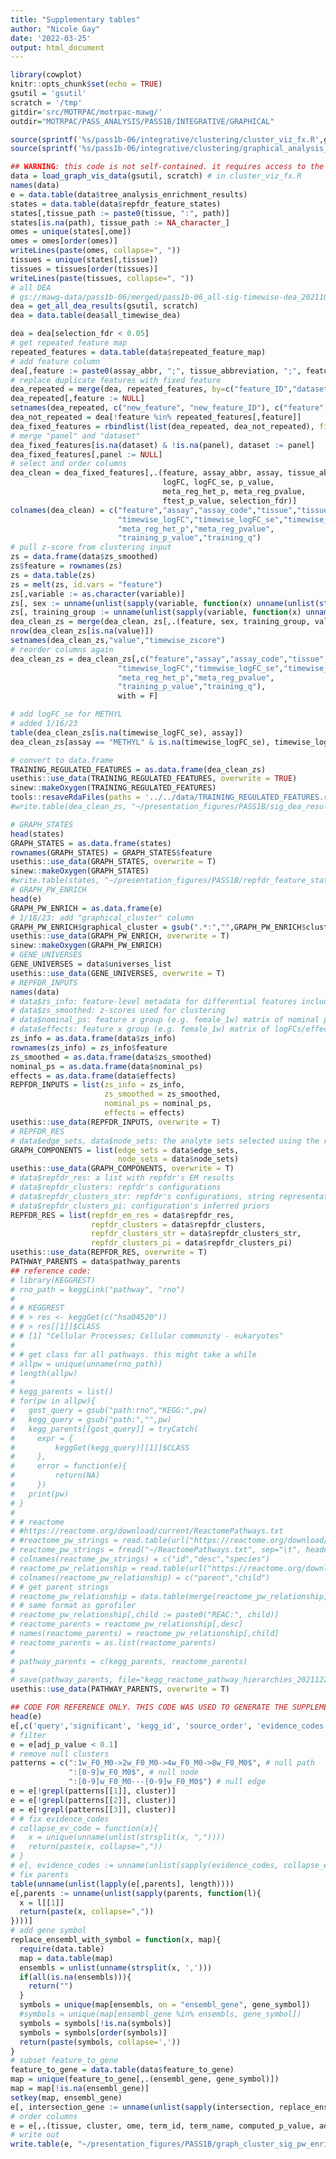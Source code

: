 ```yaml
---
title: "Supplementary tables"
author: "Nicole Gay"
date: '2022-03-25'
output: html_document
---
```


```r
library(cowplot)
knitr::opts_chunk$set(echo = TRUE)
gsutil = 'gsutil'
scratch = '/tmp'
gitdir='src/MOTRPAC/motrpac-mawg/'
outdir="MOTRPAC/PASS_ANALYSIS/PASS1B/INTEGRATIVE/GRAPHICAL"
```

```r
source(sprintf('%s/pass1b-06/integrative/clustering/cluster_viz_fx.R',gitdir))
source(sprintf('%s/pass1b-06/integrative/clustering/graphical_analysis_functions.R',gitdir)) # if you get an error loading igraph, restart R and rerun this chunk. the order of libraries loaded matters
```

```r
## WARNING: this code is not self-contained. it requires access to the motrpac-mawg GitHub and gs://mawg-data GCP 
data = load_graph_vis_data(gsutil, scratch) # in cluster_viz_fx.R
names(data)
e = data.table(data$tree_analysis_enrichment_results)
states = data.table(data$repfdr_feature_states)
states[,tissue_path := paste0(tissue, ":", path)]
states[is.na(path), tissue_path := NA_character_]
omes = unique(states[,ome])
omes = omes[order(omes)]
writeLines(paste(omes, collapse=", "))
tissues = unique(states[,tissue])
tissues = tissues[order(tissues)]
writeLines(paste(tissues, collapse=", "))
# all DEA
# gs://mawg-data/pass1b-06/merged/pass1b-06_all-sig-timewise-dea_20211018.RData
dea = get_all_dea_results(gsutil, scratch)
dea = data.table(dea$all_timewise_dea)
```

```r
dea = dea[selection_fdr < 0.05]
# get repeated feature map
repeated_features = data.table(data$repeated_feature_map)
# add feature column 
dea[,feature := paste0(assay_abbr, ";", tissue_abbreviation, ";", feature_ID)]
# replace duplicate features with fixed feature 
dea_repeated = merge(dea, repeated_features, by=c("feature_ID","dataset","panel","tissue_abbreviation","assay_abbr","feature","selection_fdr"))
dea_repeated[,feature := NULL]
setnames(dea_repeated, c("new_feature", "new_feature_ID"), c("feature","non_redundant_feature_ID"))
dea_not_repeated = dea[!feature %in% repeated_features[,feature]]
dea_fixed_features = rbindlist(list(dea_repeated, dea_not_repeated), fill=T)
# merge "panel" and "dataset"
dea_fixed_features[is.na(dataset) & !is.na(panel), dataset := panel]
dea_fixed_features[,panel := NULL]
# select and order columns 
dea_clean = dea_fixed_features[,.(feature, assay_abbr, assay, tissue_abbreviation, tissue, feature_ID, non_redundant_feature_ID, dataset, sex, comparison_group, 
                                  logFC, logFC_se, p_value, 
                                  meta_reg_het_p, meta_reg_pvalue,
                                  ftest_p_value, selection_fdr)]
colnames(dea_clean) = c("feature","assay","assay_code","tissue","tissue_code","feature_ID","non_redundant_feature_ID","platform","sex","training_group",
                        "timewise_logFC","timewise_logFC_se","timewise_p_value",
                        "meta_reg_het_p","meta_reg_pvalue",
                        "training_p_value","training_q")
# pull z-score from clustering input 
zs = data.frame(data$zs_smoothed)
zs$feature = rownames(zs)
zs = data.table(zs)
zs = melt(zs, id.vars = "feature")
zs[,variable := as.character(variable)]
zs[, sex := unname(unlist(sapply(variable, function(x) unname(unlist(strsplit(x, "_")))[1])))]
zs[, training_group := unname(unlist(sapply(variable, function(x) unname(unlist(strsplit(x, "_")))[2])))]
dea_clean_zs = merge(dea_clean, zs[,.(feature, sex, training_group, value)], by=c("feature","sex","training_group"), all.x=T)
nrow(dea_clean_zs[is.na(value)])
setnames(dea_clean_zs,"value","timewise_zscore")
# reorder columns again 
dea_clean_zs = dea_clean_zs[,c("feature","assay","assay_code","tissue","tissue_code","feature_ID","non_redundant_feature_ID","platform","sex","training_group",
                        "timewise_logFC","timewise_logFC_se","timewise_p_value","timewise_zscore", 
                        "meta_reg_het_p","meta_reg_pvalue",
                        "training_p_value","training_q"),
                        with = F]

# add logFC_se for METHYL
# added 1/16/23
table(dea_clean_zs[is.na(timewise_logFC_se), assay])
dea_clean_zs[assay == "METHYL" & is.na(timewise_logFC_se), timewise_logFC_se := timewise_logFC/timewise_zscore]

# convert to data.frame
TRAINING_REGULATED_FEATURES = as.data.frame(dea_clean_zs)
usethis::use_data(TRAINING_REGULATED_FEATURES, overwrite = TRUE)
sinew::makeOxygen(TRAINING_REGULATED_FEATURES)
tools::resaveRdaFiles(paths = '../../data/TRAINING_REGULATED_FEATURES.rda')
#write.table(dea_clean_zs, "~/presentation_figures/PASS1B/sig_dea_results.txt", sep="\t", col.names=T, row.names=F, quote=F)
```

```r
# GRAPH_STATES
head(states)
GRAPH_STATES = as.data.frame(states)
rownames(GRAPH_STATES) = GRAPH_STATES$feature
usethis::use_data(GRAPH_STATES, overwrite = T)
sinew::makeOxygen(GRAPH_STATES)
#write.table(states, "~/presentation_figures/PASS1B/repfdr_feature_states.txt", sep="\t", col.names=T, row.names=F, quote=F)
# GRAPH_PW_ENRICH 
head(e)
GRAPH_PW_ENRICH = as.data.frame(e)
# 1/18/23: add "graphical_cluster" column
GRAPH_PW_ENRICH$graphical_cluster = gsub(".*:","",GRAPH_PW_ENRICH$cluster)
usethis::use_data(GRAPH_PW_ENRICH, overwrite = T)
sinew::makeOxygen(GRAPH_PW_ENRICH)
# GENE_UNIVERSES
GENE_UNIVERSES = data$universes_list
usethis::use_data(GENE_UNIVERSES, overwrite = T)
# REPFDR_INPUTS
names(data)
# data$zs_info: feature-level metadata for differential features included in clustering
# data$zs_smoothed: z-scores used for clustering
# data$nominal_ps: feature x group (e.g. female_1w) matrix of nominal p-values from timewise-dea tables
# data$effects: feature x group (e.g. female_1w) matrix of logFCs/effect sizes from timewise-dea tables
zs_info = as.data.frame(data$zs_info)
rownames(zs_info) = zs_info$feature
zs_smoothed = as.data.frame(data$zs_smoothed)
nominal_ps = as.data.frame(data$nominal_ps)
effects = as.data.frame(data$effects)
REPFDR_INPUTS = list(zs_info = zs_info,
                     zs_smoothed = zs_smoothed,
                     nominal_ps = nominal_ps,
                     effects = effects)
usethis::use_data(REPFDR_INPUTS, overwrite = T)
# REPFDR_RES
# data$edge_sets, data$node_sets: the analyte sets selected using the repfdr results. each is a named list, where the name is the label for the edge or node, and the members are all of the features that belong to that label, in the format OME;TISSUE;feature_ID
GRAPH_COMPONENTS = list(edge_sets = data$edge_sets,
                        node_sets = data$node_sets)
usethis::use_data(GRAPH_COMPONENTS, overwrite = T)
# data$repfdr_res: a list with repfdr's EM results
# data$repfdr_clusters: repfdr's configurations
# data$repfdr_clusters_str: repfdr's configurations, string representation
# data$repfdr_clusters_pi: configuration's inferred priors
REPFDR_RES = list(repfdr_em_res = data$repfdr_res,
                  repfdr_clusters = data$repfdr_clusters,
                  repfdr_clusters_str = data$repfdr_clusters_str,
                  repfdr_clusters_pi = data$repfdr_clusters_pi)
usethis::use_data(REPFDR_RES, overwrite = T)
PATHWAY_PARENTS = data$pathway_parents
## reference code:
# library(KEGGREST)
# rno_path = keggLink("pathway", "rno")
# 
# # KEGGREST
# # > res <- keggGet(c("hsa04520"))
# # > res[[1]]$CLASS
# # [1] "Cellular Processes; Cellular community - eukaryotes"
# 
# # get class for all pathways. this might take a while
# allpw = unique(unname(rno_path))
# length(allpw)
# 
# kegg_parents = list()
# for(pw in allpw){
#   gost_query = gsub("path:rno","KEGG:",pw)
#   kegg_query = gsub("path:","",pw)
#   kegg_parents[[gost_query]] = tryCatch(
#     expr = {
#         keggGet(kegg_query)[[1]]$CLASS
#     },
#     error = function(e){
#         return(NA)
#     })
#   print(pw)
# }
# 
# # reactome
# #https://reactome.org/download/current/ReactomePathways.txt
# #reactome_pw_strings = read.table(url("https://reactome.org/download/current/ReactomePathways.txt")) # this isn't working
# reactome_pw_strings = fread("~/ReactomePathways.txt", sep="\t", header=F)
# colnames(reactome_pw_strings) = c("id","desc","species")
# reactome_pw_relationship = read.table(url("https://reactome.org/download/current/ReactomePathwaysRelation.txt"))
# colnames(reactome_pw_relationship) = c("parent","child")
# # get parent strings 
# reactome_pw_relationship = data.table(merge(reactome_pw_relationship, reactome_pw_strings, by.x="parent", by.y="id"))
# # same format as gprofiler
# reactome_pw_relationship[,child := paste0("REAC:", child)]
# reactome_parents = reactome_pw_relationship[,desc]
# names(reactome_parents) = reactome_pw_relationship[,child]
# reactome_parents = as.list(reactome_parents)
# 
# pathway_parents = c(kegg_parents, reactome_parents)
# 
# save(pathway_parents, file="kegg_reactome_pathway_hierarchies_20211221.RData")
usethis::use_data(PATHWAY_PARENTS, overwrite = T)
```

```r
## CODE FOR REFERENCE ONLY. THIS CODE WAS USED TO GENERATE THE SUPPLEMENTARY TABLE
head(e)
e[,c('query','significant', 'kegg_id', 'source_order', 'evidence_codes') := NULL]
# filter
e = e[adj_p_value < 0.1]
# remove null clusters
patterns = c(":1w_F0_M0->2w_F0_M0->4w_F0_M0->8w_F0_M0$", # null path
             ":[0-9]w_F0_M0$", # null node
             ":[0-9]w_F0_M0---[0-9]w_F0_M0$") # null edge
e = e[!grepl(patterns[[1]], cluster)]
e = e[!grepl(patterns[[2]], cluster)]
e = e[!grepl(patterns[[3]], cluster)]
# # fix evidence_codes
# collapse_ev_code = function(x){
#   x = unique(unname(unlist(strsplit(x, ","))))
#   return(paste(x, collapse=","))
# }
# e[, evidence_codes := unname(unlist(sapply(evidence_codes, collapse_ev_code)))]
# fix parents 
table(unname(unlist(lapply(e[,parents], length))))
e[,parents := unname(unlist(sapply(parents, function(l){
  x = l[[1]]
  return(paste(x, collapse=","))
})))]
# add gene symbol
replace_ensembl_with_symbol = function(x, map){
  require(data.table)
  map = data.table(map)
  ensembls = unlist(unname(strsplit(x, ',')))
  if(all(is.na(ensembls))){
    return("")
  } 
  symbols = unique(map[ensembls, on = "ensembl_gene", gene_symbol])
  #symbols = unique(map[ensembl_gene %in% ensembls, gene_symbol])
  symbols = symbols[!is.na(symbols)]
  symbols = symbols[order(symbols)]
  return(paste(symbols, collapse=','))
}
# subset feature_to_gene
feature_to_gene = data.table(data$feature_to_gene)
map = unique(feature_to_gene[,.(ensembl_gene, gene_symbol)])
map = map[!is.na(ensembl_gene)]
setkey(map, ensembl_gene)
e[, intersection_gene := unname(unlist(sapply(intersection, replace_ensembl_with_symbol, map))), by=1:nrow(e)]
# order columns
e = e[,.(tissue, cluster, ome, term_id, term_name, computed_p_value, adj_p_value, intersection_gene, intersection, term_size, query_size, intersection_size, precision, recall, source, effective_domain_size, parents, gost_adj_p_value)]
# write out 
write.table(e, "~/presentation_figures/PASS1B/graph_cluster_sig_pw_enrich.txt", sep="\t", col.names=T, row.names=F, quote=F)
```
